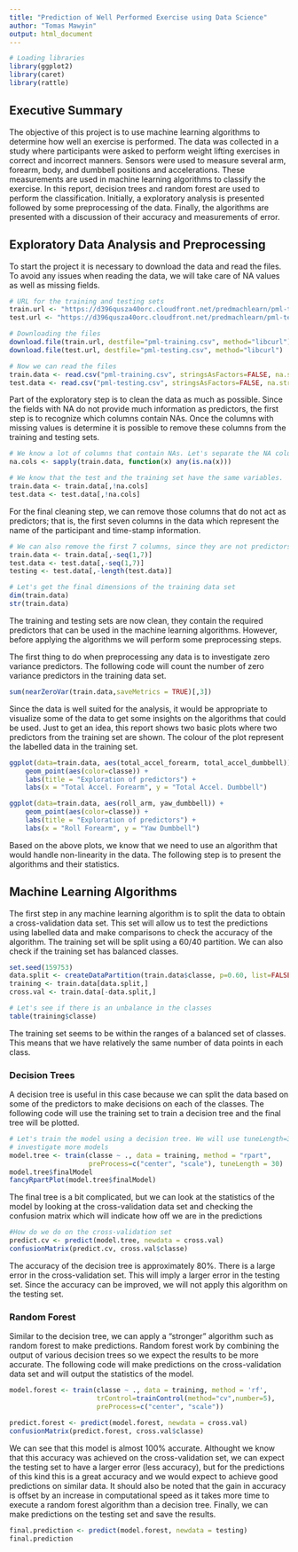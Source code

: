 ```yaml
---
title: "Prediction of Well Performed Exercise using Data Science"
author: "Tomas Mawyin"
output: html_document
---
```


```r
# Loading libraries
library(ggplot2)
library(caret)
library(rattle)
```

## Executive Summary
The objective of this project is to use machine learning algorithms to determine 
how well an exercise is performed. The data was collected in a study where 
participants were asked to perform weight lifting exercises in correct and 
incorrect manners. Sensors were used to measure several arm, forearm, body, and 
dumbbell positions and accelerations. These measurements are used in machine 
learning algorithms to classify the exercise. In this report, decision trees and 
random forest are used to perform the classification. Initially, a exploratory 
analysis is presented followed by some preprocessing of the data. Finally, the 
algorithms are presented with a discussion of their accuracy and measurements of 
error.

## Exploratory Data Analysis and Preprocessing
To start the project it is necessary to download the data and read the files. 
To avoid any issues when reading the data, we will take care of NA values as well 
as missing fields.

```r
# URL for the training and testing sets
train.url <- "https://d396qusza40orc.cloudfront.net/predmachlearn/pml-training.csv"
test.url <- "https://d396qusza40orc.cloudfront.net/predmachlearn/pml-testing.csv"

# Downloading the files
download.file(train.url, destfile="pml-training.csv", method="libcurl")
download.file(test.url, destfile="pml-testing.csv", method="libcurl")

# Now we can read the files
train.data <- read.csv("pml-training.csv", stringsAsFactors=FALSE, na.strings=c("","NA","#DIV/0"))
test.data <- read.csv("pml-testing.csv", stringsAsFactors=FALSE, na.strings=c("","NA","#DIV/0"))
```

Part of the exploratory step is to clean the data as much as possible. Since the 
fields with NA do not provide much information as predictors, the first step is 
to recognize which columns contain NAs. Once the columns with missing values is 
determine it is possible to remove these columns from the training and testing sets. 

```r
# We know a lot of columns that contain NAs. Let's separate the NA columns
na.cols <- sapply(train.data, function(x) any(is.na(x)))

# We know that the test and the training set have the same variables.
train.data <- train.data[,!na.cols]
test.data <- test.data[,!na.cols]
```

For the final cleaning step, we can remove those columns that do not act as 
predictors; that is, the first seven columns in the data which represent the 
name of the participant and time-stamp information.

```r
# We can also remove the first 7 columns, since they are not predictors
train.data <- train.data[,-seq(1,7)]
test.data <- test.data[,-seq(1,7)]
testing <- test.data[,-length(test.data)]

# Let's get the final dimensions of the training data set
dim(train.data)
str(train.data)
```

The training and testing sets are now clean, they contain the required predictors 
that can be used in the machine learning algorithms. However, before applying the 
algorithms we will perform some preprocessing steps.  

The first thing to do when preprocessing any data is to investigate zero 
variance predictors. The following code will count the number of zero variance 
predictors in the training data set. 

```r
sum(nearZeroVar(train.data,saveMetrics = TRUE)[,3])
```

Since the data is well suited for the analysis, it would be appropriate to 
visualize some of the data to get some insights on the algorithms that could 
be used. Just to get an idea, this report shows two basic plots where two 
predictors from the training set are shown. The colour of the plot represent the 
labelled data in the training set.

```r
ggplot(data=train.data, aes(total_accel_forearm, total_accel_dumbbell)) +
    geom_point(aes(color=classe)) +
    labs(title = "Exploration of predictors") +
    labs(x = "Total Accel. Forearm", y = "Total Accel. Dumbbell")

ggplot(data=train.data, aes(roll_arm, yaw_dumbbell)) +
    geom_point(aes(color=classe)) +
    labs(title = "Exploration of predictors") +
    labs(x = "Roll Forearm", y = "Yaw Dumbbell")
```

Based on the above plots, we know that we need to use an algorithm that would 
handle non-linearity in the data. The following step is to present the 
algorithms and their statistics.

## Machine Learning Algorithms
The first step in any machine learning algorithm is to split the data to obtain 
a cross-validation data set. This set will allow us to test the predictions using 
labelled data and make comparisons to check the accuracy of the algorithm. The 
training set will be split using a 60/40 partition. We can also check if the 
training set has balanced classes.

```r
set.seed(159753)
data.split <- createDataPartition(train.data$classe, p=0.60, list=FALSE)
training <- train.data[data.split,]
cross.val <- train.data[-data.split,]

# Let's see if there is an unbalance in the classes
table(training$classe)
```

The training set seems to be within the ranges of a balanced set of classes. This 
means that we have relatively the same number of data points in each class. 

### Decision Trees
A decision tree is useful in this case because we can split the data based on 
some of the predictors to make decisions on each of the classes. The following 
code will use the training set to train a decision tree and the final tree will 
be plotted.

```r
# Let's train the model using a decision tree. We will use tuneLength=30 to
# investigate more models
model.tree <- train(classe ~ ., data = training, method = "rpart", 
                    preProcess=c("center", "scale"), tuneLength = 30)
model.tree$finalModel
fancyRpartPlot(model.tree$finalModel)
```

The final tree is a bit complicated, but we can look at the statistics of the 
model by looking at the cross-validation data set and checking the confusion 
matrix which will indicate how off we are in the predictions

```r
#How do we do on the cross-validation set
predict.cv <- predict(model.tree, newdata = cross.val)
confusionMatrix(predict.cv, cross.val$classe)
```

The accuracy of the decision tree is approximately 80%. There is a large 
error in the cross-validation set. This will imply a larger error in the 
testing set. Since the accuracy can be improved, we will not apply this algorithm 
on the testing set.

### Random Forest
Similar to the decision tree, we can apply a "stronger" algorithm such as random 
forest to make predictions. Random forest work by combining the output of various 
decision trees so we expect the results to be more accurate. The following code 
will make predictions on the cross-validation data set and will output the 
statistics of the model.

```r
model.forest <- train(classe ~ ., data = training, method = 'rf',
                      trControl=trainControl(method="cv",number=5),
                      preProcess=c("center", "scale"))

predict.forest <- predict(model.forest, newdata = cross.val)
confusionMatrix(predict.forest, cross.val$classe)
```

We can see that this model is almost 100% accurate. Althought we know that this 
accuracy was achieved on the cross-validation set, we can expect the testing set 
to have a larger error (less accuracy), but for the predictions of this kind this 
is a great accuracy and we would expect to achieve good predictions on similar 
data. It should also be noted that the gain in accuracy is offset by an increase 
in computational speed as it takes more time to execute a random forest algorithm 
than a decision tree. Finally, we can make predictions on the testing set and 
save the results.

```r
final.prediction <- predict(model.forest, newdata = testing)
final.prediction
```


